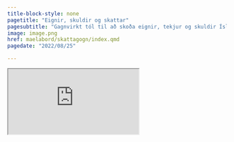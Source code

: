 ```yaml
---
title-block-style: none
pagetitle: "Eignir, skuldir og skattar"
pagesubtitle: "Gagnvirkt tól til að skoða eignir, tekjur og skuldir Íslendinga í skattframtalsgögnum Hagstofunnar"
image: image.png
href: maelabord/skattagogn/index.qmd
pagedate: "2022/08/25"

---
```



::: {.column-screen}
<iframe
  src="https://bggj.shinyapps.io/skattagogn/">
</iframe>
:::